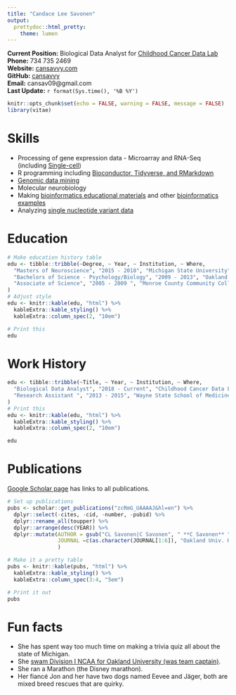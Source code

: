 ```yaml
---
title: "Candace Lee Savonen"
output:   
  prettydoc::html_pretty:
    theme: lumen
---
```


**Current Position:** Biological Data Analyst for [Childhood Cancer Data Lab](https://www.ccdatalab.org/)  
**Phone:** 734 735 2469  
**Website:** [cansavvy.com](cansavvy.com)  
**GitHub:** [cansavvy](https://github.com/cansavvy)  
**Email:** cansav09@gmail.com  
**Last Update:** `r format(Sys.time(), '%B %Y')`  

```r
knitr::opts_chunk$set(echo = FALSE, warning = FALSE, message = FALSE)
library(vitae)
```

# Skills

- Processing of gene expression data - Microarray and RNA-Seq (including [Single-cell](https://github.com/AlexsLemonade/scRNA-seq_sandbox))
- R programming including [Bioconductor, Tidyverse, and RMarkdown](https://github.com/AlexsLemonade/refinebio-examples)
- [Genomic data mining](https://github.com/cansavvy/sample-code/blob/master/experiment_accession_retrieval.R)
- Molecular neurobiology
- Making [bioinformatics educational materials](https://github.com/AlexsLemonade/training-modules/tree/master/intro-to-R-tidyverse) and other [bioinformatics examples](https://github.com/AlexsLemonade/refinebio-examples)
- Analyzing [single nucleotide variant data](https://github.com/AlexsLemonade/OpenPBTA-analysis/tree/master/analyses/snv-callers)

# Education

```r
# Make education history table
edu <- tibble::tribble(~Degree, ~ Year, ~ Institution, ~ Where,
  "Masters of Neuroscience", "2015 - 2018", "Michigan State University", "East Lansing, MI",
  "Bachelors of Science - Psychology/Biology", "2009 - 2013", "Oakland University", "Rochester Hills, MI",
  "Associate of Science", "2005 - 2009 ", "Monroe County Community College", "Monroe, MI"
)
# Adjust style
edu <- knitr::kable(edu, "html") %>% 
  kableExtra::kable_styling() %>% 
  kableExtra::column_spec(2, "10em")

# Print this
edu
```

# Work History

```r
edu <- tibble::tribble(~Title, ~ Year, ~ Institution, ~ Where,
  "Biological Data Analyst", "2018 - Current", "Childhood Cancer Data Lab", "Philadelphia, PA",
  "Research Assistant ", "2013 - 2015", "Wayne State School of Medicine, Pharmacology", "Detroit, MI",
)
# Print this
edu <- knitr::kable(edu, "html") %>% 
  kableExtra::kable_styling() %>% 
  kableExtra::column_spec(2, "10em")

edu
```

# Publications

[Google Scholar page](https://scholar.google.com/citations?user=zcRmG_UAAAAJ&hl=en) has links to all publications.

```r
# Set up publications 
pubs <- scholar::get_publications("zcRmG_UAAAAJ&hl=en") %>%
  dplyr::select(-cites, -cid, -number, -pubid) %>%
  dplyr::rename_all(toupper) %>% 
  dplyr::arrange(desc(YEAR)) %>% 
  dplyr::mutate(AUTHOR = gsub("CL Savonen|C Savonen", " **C Savonen** ", AUTHOR),
                JOURNAL =c(as.character(JOURNAL[1:6]), "Oakland Univ. Honors College Thesis")
                )

# Make it a pretty table
pubs <- knitr::kable(pubs, "html") %>% 
  kableExtra::kable_styling() %>% 
  kableExtra::column_spec(3:4, "5em") 

# Print it out
pubs
```

# Fun facts
- She has spent way too much time on making a trivia quiz all about the state of Michigan.
- She [swam Division I NCAA for Oakland University (was team captain)](https://www.collegeswimming.com/swimmer/90314/).
- She ran a Marathon (the Disney marathon).
- Her fiancé Jon and her have two dogs named Eevee and Jäger, both are mixed breed rescues that are quirky.

